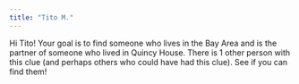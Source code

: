 ```yaml
---
title: "Tito M."
---
```


Hi Tito! Your goal is to find someone who lives in the Bay Area and is the partner of someone who lived in Quincy House. There is 1 other person with this clue (and perhaps others who could have had this clue). See if you can find them!
